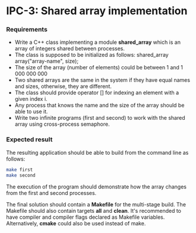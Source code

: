 
# IPC-3: Shared array implementation

### Requirements 

- Write a C++ class implementing a module **shared_array** which is an array of integers shared between processes.
- The class is supposed to be initialized as follows: shared_array array("array-name", size);
- The size of the array (number of elements) could be between 1 and 1 000 000 000
- Two shared arrays are the same in the system if they have equal names and sizes, otherwise, they are different. 
- The class should provide operator [] for indexing an element with a given index i.
- Any process that knows the name and the size of the array should be able to use it.
- Write two infinite programs (first and second) to work with the shared array using cross-process semaphore.

### Expected result

The resulting application should be able to build from the command line as follows:

```sh
make first
make second
```
The execution of the program should demonstrate how the array changes from the first and second processes.

The final solution should contain a **Makefile** for the multi-stage build. The Makefile should also contain targets **all** and **clean**. It's recommended to have compiler and compiler flags declared as Makefile variables. Alternatively, **cmake** could also be used instead of make. 